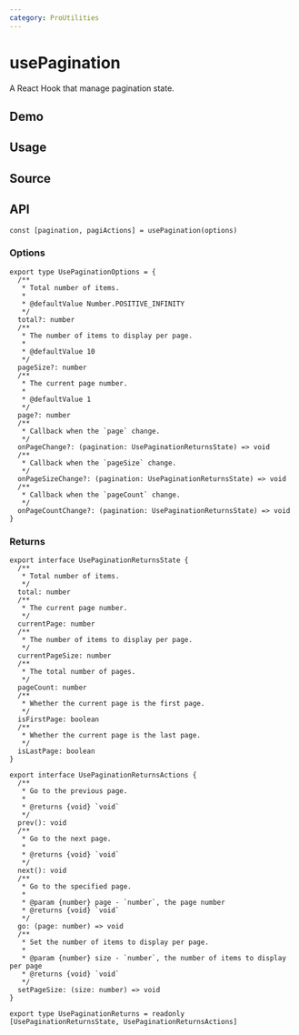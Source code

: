```yaml
---
category: ProUtilities
---
```


# usePagination


<HooksType category={frontmatter.category} />

A React Hook that manage pagination state.

## Demo


<App />

## Usage



## Source


<Source />

## API

```tsx
const [pagination, pagiActions] = usePagination(options)
```

### Options

```tsx
export type UsePaginationOptions = {
  /**
   * Total number of items.
   *
   * @defaultValue Number.POSITIVE_INFINITY
   */
  total?: number
  /**
   * The number of items to display per page.
   *
   * @defaultValue 10
   */
  pageSize?: number
  /**
   * The current page number.
   *
   * @defaultValue 1
   */
  page?: number
  /**
   * Callback when the `page` change.
   */
  onPageChange?: (pagination: UsePaginationReturnsState) => void
  /**
   * Callback when the `pageSize` change.
   */
  onPageSizeChange?: (pagination: UsePaginationReturnsState) => void
  /**
   * Callback when the `pageCount` change.
   */
  onPageCountChange?: (pagination: UsePaginationReturnsState) => void
}
```

### Returns

```tsx
export interface UsePaginationReturnsState {
  /**
   * Total number of items.
   */
  total: number
  /**
   * The current page number.
   */
  currentPage: number
  /**
   * The number of items to display per page.
   */
  currentPageSize: number
  /**
   * The total number of pages.
   */
  pageCount: number
  /**
   * Whether the current page is the first page.
   */
  isFirstPage: boolean
  /**
   * Whether the current page is the last page.
   */
  isLastPage: boolean
}

export interface UsePaginationReturnsActions {
  /**
   * Go to the previous page.
   *
   * @returns {void} `void`
   */
  prev(): void
  /**
   * Go to the next page.
   *
   * @returns {void} `void`
   */
  next(): void
  /**
   * Go to the specified page.
   *
   * @param {number} page - `number`, the page number
   * @returns {void} `void`
   */
  go: (page: number) => void
  /**
   * Set the number of items to display per page.
   *
   * @param {number} size - `number`, the number of items to display per page
   * @returns {void} `void`
   */
  setPageSize: (size: number) => void
}

export type UsePaginationReturns = readonly [UsePaginationReturnsState, UsePaginationReturnsActions]
```
